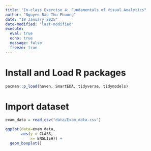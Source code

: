 ```yaml
---
title: "In-class Exercise 4: Fundamentals of Visual Analytics"
author: "Nguyen Bao Thu Phuong"
date: "19 January 2025" 
date-modified: "last-modified"
execute:
  eval: true
  echo: true
  message: false
  freeze: true
---
```


# Install and Load R packages

```r
pacman::p_load(haven, SmartEDA, tidyverse, tidymodels)
```

# Import dataset

```r
exam_data = read_csv("data/Exam_data.csv")
```

```r
ggplot(data=exam_data, 
       aes(y = CLASS,       
           x= ENGLISH)) +    
  geom_boxplot()
```
